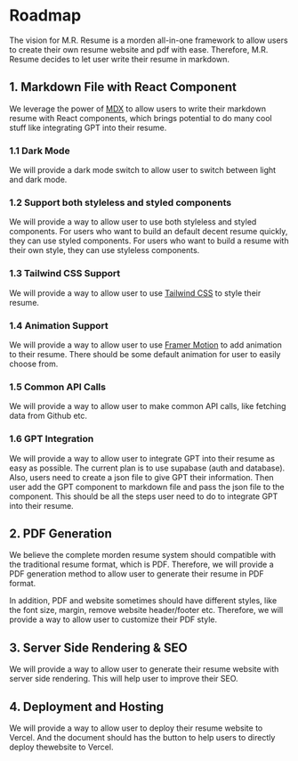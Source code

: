 # Roadmap

The vision for M.R. Resume is a morden all-in-one framework to allow users to create their own resume website and pdf with ease. Therefore, M.R. Resume decides to let user write their resume in markdown.

## 1. Markdown File with React Component

We leverage the power of [MDX](https://mdxjs.com/) to allow users to write their markdown resume with React components, which brings potential to do many cool stuff like integrating GPT into their resume.

### 1.1 Dark Mode

We will provide a dark mode switch to allow user to switch between light and dark mode.

### 1.2 Support both styleless and styled components

We will provide a way to allow user to use both styleless and styled components. For users who want to build an default decent resume quickly, they can use styled components. For users who want to build a resume with their own style, they can use styleless components.

### 1.3 Tailwind CSS Support

We will provide a way to allow user to use [Tailwind CSS](https://tailwindcss.com/) to style their resume.

### 1.4 Animation Support

We will provide a way to allow user to use [Framer Motion](https://www.framer.com/motion/) to add animation to their resume. There should be some default animation for user to easily choose from.

### 1.5 Common API Calls

We will provide a way to allow user to make common API calls, like fetching data from Github etc.

### 1.6 GPT Integration

We will provide a way to allow user to integrate GPT into their resume as easy as possible. The current plan is to use supabase (auth and database). Also, users need to create a json file to give GPT their information. Then user add the GPT component to markdown file and pass the json file to the component. This should be all the steps user need to do to integrate GPT into their resume.

## 2. PDF Generation

We believe the complete morden resume system should compatible with the traditional resume format, which is PDF. Therefore, we will provide a PDF generation method to allow user to generate their resume in PDF format.

In addition, PDF and website sometimes should have different styles, like the font size, margin, remove website header/footer etc. Therefore, we will provide a way to allow user to customize their PDF style.

## 3. Server Side Rendering & SEO

We will provide a way to allow user to generate their resume website with server side rendering. This will help user to improve their SEO.

## 4. Deployment and Hosting

We will provide a way to allow user to deploy their resume website to Vercel. And the document should has the button to help users to directly deploy thewebsite to Vercel.
